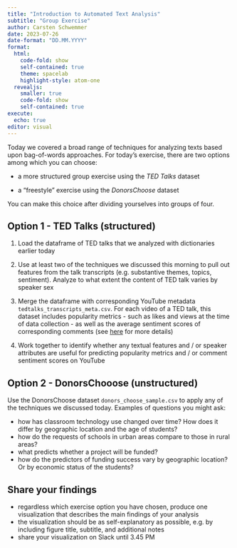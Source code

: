 ---
title: "Introduction to Automated Text Analysis"
subtitle: "Group Exercise"
author: Carsten Schwemmer
date: 2023-07-26
date-format: "DD.MM.YYYY"
format: 
  html:
    code-fold: show
    self-contained: true
    theme: spacelab
    highlight-style: atom-one
  revealjs:
    smaller: true
    code-fold: show
    self-contained: true
execute:
  echo: true
editor: visual
---

Today we covered a broad range of techniques for analyzing texts based upon bag-of-words approaches. For today's exercise, there are two options among which you can choose:

-   a more structured group exercise using the *TED Talks* dataset

-   a "freestyle" exercise using the *DonorsChoose* dataset

You can make this choice after dividing yourselves into groups of four.

## Option 1 - TED Talks (structured)

1)  Load the dataframe of TED talks that we analyzed with dictionaries earlier today

2)  Use at least two of the techniques we discussed this morning to pull out features from the talk transcripts (e.g. substantive themes, topics, sentiment). Analyze to what extent the content of TED talk varies by speaker sex

3)  Merge the dataframe with corresponding YouTube metadata `tedtalks_transcripts_meta.csv`. For each video of a TED talk, this dataset includes popularity metrics - such as likes and views at the time of data collection - as well as the average sentiment scores of corresponding comments (see [here](https://www.tandfonline.com/doi/full/10.1080/2474736X.2019.1646102){target="_blank"} for more details)

4)  Work together to identify whether any textual features and / or speaker attributes are useful for predicting popularity metrics and / or comment sentiment scores on YouTube

## Option 2 - DonorsChooose (unstructured)

Use the DonorsChoose dataset `donors_choose_sample.csv` to apply any of the techniques we discussed today. Examples of questions you might ask:

-   how has classroom technology use changed over time? How does it differ by geographic location and the age of students?
-   how do the requests of schools in urban areas compare to those in rural areas?
-   what predicts whether a project will be funded?
-   how do the predictors of funding success vary by geographic location? Or by economic status of the students?

## Share your findings

-   regardless which exercise option you have chosen, produce one visualization that describes the main findings of your analysis
-   the visualization should be as self-explanatory as possible, e.g. by including figure title, subtitle, and additional notes
-   share your visualization on Slack until 3.45 PM

